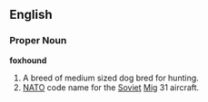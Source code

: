 
==English==
===Proper Noun===
'''foxhound'''
# A breed of medium sized dog bred for hunting.
# [[NATO]] code name for the [[Soviet]] [[Mig]] 31 aircraft.